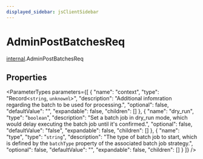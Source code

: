 ```yaml
---
displayed_sidebar: jsClientSidebar
---
```



# AdminPostBatchesReq

[internal](../../modules/internal.mdx).AdminPostBatchesReq

## Properties

<ParameterTypes parameters={[
  {
    "name": "context",
    "type": "Record<`string`, `unknown`\\>",
    "description": "Additional infomration regarding the batch to be used for processing.",
    "optional": false,
    "defaultValue": "",
    "expandable": false,
    "children": []
  },
  {
    "name": "dry_run",
    "type": "`boolean`",
    "description": "Set a batch job in dry_run mode, which would delay executing the batch job until it's confirmed.",
    "optional": false,
    "defaultValue": "false",
    "expandable": false,
    "children": []
  },
  {
    "name": "type",
    "type": "`string`",
    "description": "The type of batch job to start, which is defined by the `batchType` property of the associated batch job strategy.",
    "optional": false,
    "defaultValue": "",
    "expandable": false,
    "children": []
  }
]} />

